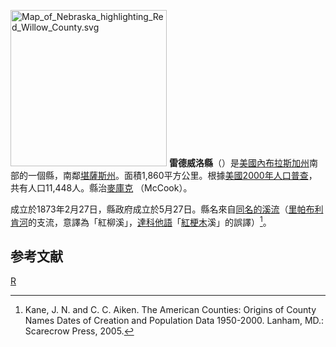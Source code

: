 {{noteTA
|T=zh-hans:雷德威洛县 (内布拉斯加州);zh-hk:雷德威洛縣 (內布拉斯加州);zh-tw:雷德威洛郡 (內布拉斯加州);
}}
[[File:Map_of_Nebraska_highlighting_Red_Willow_County.svg|250px]]
'''雷德威洛縣'''（{{lang-en|Red Willow County}}）是[[美國|美國]][[內布拉斯加州|內布拉斯加州]]南部的一個縣，南鄰[[堪薩斯州|堪薩斯州]]。面積1,860平方公里。根據[[美國2000年人口普查|美國2000年人口普查]]，共有人口11,448人。縣治[[麥庫克_(內布拉斯加州)|麥庫克]] （McCook）。

成立於1873年2月27日，縣政府成立於5月27日。縣名來自[[雷德威洛溪|同名的溪流]]（[[里帕布利肯河|里帕布利肯河]]的支流，意譯為「紅柳溪」，[[達科他語|達科他語]]「[[紅梗木|紅梗木]]溪」的誤譯）<ref>Kane, J. N. and C. C. Aiken. The American Counties: Origins of County Names Dates of Creation and Population Data 1950-2000. Lanham, MD.: Scarecrow Press, 2005.</ref>。

==参考文献==
<div class="references-small">
<references />
</div>

{{內布拉斯加州}}

[[Category:内布拉斯加州行政区划|R]]